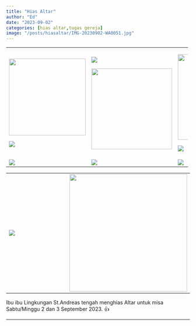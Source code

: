 ```yaml
---
title: "Hias Altar"
author: "Ed"
date: "2023-09-02"
categories: [hias altar,tugas gereja]
image: "/posts/hiasaltar/IMG-20230902-WA0051.jpg"
---
```


+------------------------------------------------------------+------------------------------------------------------------+------------------------------------------------------------+
| ![](/posts/hiasaltar/IMG-20230902-WA0044.jpg){width="210"} | ![](/posts/hiasaltar/IMG-20230902-WA0046.jpg)              | ![](/posts/hiasaltar/IMG-20230902-WA0052.jpg){width="234"} |
|                                                            |                                                            |                                                            |
| ![](/posts/hiasaltar/IMG-20230902-WA0033.jpg)              | ![](/posts/hiasaltar/IMG-20230902-WA0035.jpg){width="221"} | ![](/posts/hiasaltar/IMG-20230902-WA0041.jpg)              |
+------------------------------------------------------------+------------------------------------------------------------+------------------------------------------------------------+
| ![](/posts/hiasaltar/IMG-20230902-WA0045.jpg)              | ![](/posts/hiasaltar/IMG-20230902-WA0057.jpg)              | ![](/posts/hiasaltar/IMG-20230902-WA0039.jpg)              |
+------------------------------------------------------------+------------------------------------------------------------+------------------------------------------------------------+

+-----------------------------------------------+------------------------------------------------------------+
| ![](/posts/hiasaltar/IMG-20230902-WA0043.jpg) | ![](/posts/hiasaltar/IMG-20230902-WA0040.jpg){width="322"} |
+-----------------------------------------------+------------------------------------------------------------+

Ibu ibu Lingkungan St.Andreas tengah menghias Altar untuk misa Sabtu/Minggu 2 dan 3 September 2023. 👍

------------------------------------------------------------------------
